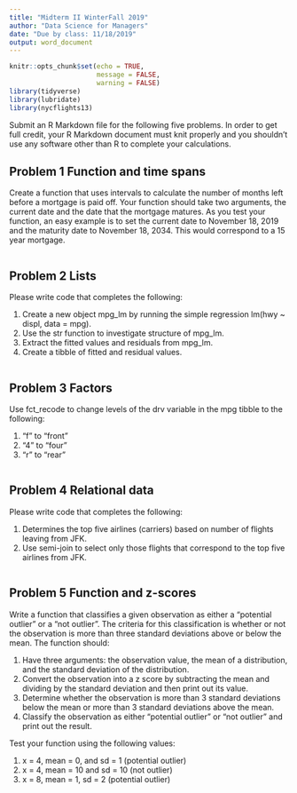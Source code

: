 ```yaml
---
title: "Midterm II WinterFall 2019"
author: "Data Science for Managers"
date: "Due by class: 11/18/2019"
output: word_document
---
```


```r
knitr::opts_chunk$set(echo = TRUE,
                      message = FALSE,
                      warning = FALSE)
library(tidyverse)
library(lubridate)
library(nycflights13)
```

Submit an R Markdown file for the following five problems. In order to get full credit, your R Markdown document must knit properly and you shouldn't use any software other than R to complete your calculations.    

## Problem 1 Function and time spans  

Create a function that uses intervals to calculate the number of months left before a mortgage is paid off. Your function should take two arguments, the current date and the date that the mortgage matures. As you test your function, an easy example is to set the current date to November 18, 2019 and the maturity date to November 18, 2034. This would correspond to a 15 year mortgage.  

```r

```

## Problem 2 Lists  

Please write code that completes the following:  

1.  Create a new object mpg_lm by running the simple regression lm(hwy ~ displ, data = mpg).  
1.  Use the str function to investigate structure of mpg_lm.  
1.  Extract the fitted values and residuals from mpg_lm.
1.  Create a tibble of fitted and residual values.

```r

```

## Problem 3 Factors  

Use fct_recode to change levels of the drv variable in the mpg tibble to the following:   

1.  "f" to "front"
1.  "4" to "four"
1.  "r" to "rear"

```r

```

## Problem 4 Relational data  

Please write code that completes the following:  

1.  Determines the top five airlines (carriers) based on number of flights leaving from JFK.
1.  Use semi-join to select only those flights that correspond to the top five airlines from JFK.   

```r

```

## Problem 5 Function and z-scores  

Write a function that classifies a given observation as either a "potential outlier" or a "not outlier". The criteria for this classification is whether or not the observation is more than three standard deviations above or below the mean. The function should:  

1.  Have three arguments: the observation value, the mean of a distribution, and the standard deviation of the distribution.
1.  Convert the observation into a z score by subtracting the mean and dividing by the standard deviation and then print out its value.
1.  Determine whether the observation is more than 3 standard deviations below the mean or more than 3 standard deviations above the mean.
1.  Classify the observation as either  "potential outlier" or "not outlier" and print out the result.
	
Test your function using the following values:  
	
1.  x = 4, mean = 0, and sd = 1 (potential outlier)
1.  x = 4, mean = 10 and sd = 10 (not outlier)
1.  x = 8, mean =  1, sd = 2 (potential outlier)


```r

```

